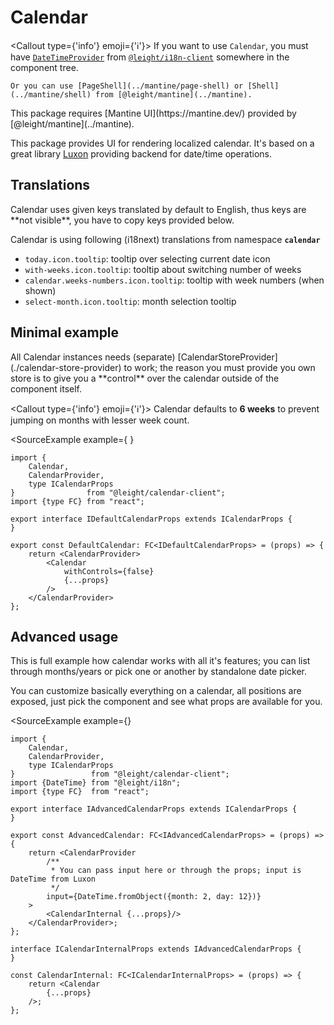 
# Calendar

<Callout type={'info'} emoji={'ℹ️'}>
    If you want to use `Calendar`, you must have [`DateTimeProvider`](../i18n-client/date-time-provider) from [`@leight/i18n-client`](../i18n-client) somewhere in the component tree.

    Or you can use [PageShell](../mantine/page-shell) or [Shell](../mantine/shell) from [@leight/mantine](../mantine).
</Callout>

<Callout>
    This package requires [Mantine UI](https://mantine.dev/) provided by [@leight/mantine](../mantine).
</Callout>

This package provides UI for rendering localized calendar. It's based on a great library [Luxon](https://moment.github.io/luxon/#/) providing
backend for date/time operations.

## Translations

<Callout>
    Calendar uses given keys translated by default to English, thus keys are **not visible**, you have to copy keys provided below.
</Callout>

Calendar is using following (i18next) translations from namespace **`calendar`**
- `today.icon.tooltip`: tooltip over selecting current date icon
- `with-weeks.icon.tooltip`: tooltip about switching number of weeks
- `calendar.weeks-numbers.icon.tooltip`: tooltip with week numbers (when shown)
- `select-month.icon.tooltip`: month selection tooltip

## Minimal example

<Callout>
    All Calendar instances needs (separate) [CalendarStoreProvider](./calendar-store-provider) to work; the reason you must provide you own store is to give you
    a **control** over the calendar outside of the component itself.
</Callout>

<Callout type={'info'} emoji={'ℹ️'}>
    Calendar defaults to **6 weeks** to prevent jumping on months with lesser week count.
</Callout>

<SourceExample
    example={<Shell>
                 <DefaultCalendar/>
             </Shell>}
>
```tsx filename="DefaultCalendar.tsx"
import {
    Calendar,
    CalendarProvider,
    type ICalendarProps
}                from "@leight/calendar-client";
import {type FC} from "react";

export interface IDefaultCalendarProps extends ICalendarProps {
}

export const DefaultCalendar: FC<IDefaultCalendarProps> = (props) => {
    return <CalendarProvider>
        <Calendar
            withControls={false}
            {...props}
        />
    </CalendarProvider>
};
```
</SourceExample>

## Advanced usage

This is full example how calendar works with all it's features; you can list through months/years or pick one or another by standalone date picker.

You can customize basically everything on a calendar, all positions are exposed, just pick the component and see what props are available for you.

<SourceExample
    example={<AdvancedCalendarExample/>}
>
```tsx filename="AdvancedCalendar.tsx"
import {
    Calendar,
    CalendarProvider,
    type ICalendarProps
}                 from "@leight/calendar-client";
import {DateTime} from "@leight/i18n";
import {type FC}  from "react";

export interface IAdvancedCalendarProps extends ICalendarProps {
}

export const AdvancedCalendar: FC<IAdvancedCalendarProps> = (props) => {
    return <CalendarProvider
        /**
         * You can pass input here or through the props; input is DateTime from Luxon
         */
        input={DateTime.fromObject({month: 2, day: 12})}
    >
        <CalendarInternal {...props}/>
    </CalendarProvider>;
};

interface ICalendarInternalProps extends IAdvancedCalendarProps {
}

const CalendarInternal: FC<ICalendarInternalProps> = (props) => {
    return <Calendar
        {...props}
    />;
};
```
</SourceExample>

